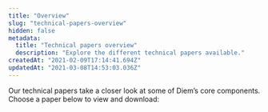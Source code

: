 ```yaml
---
title: "Overview"
slug: "technical-papers-overview"
hidden: false
metadata:
  title: "Technical papers overview"
  description: "Explore the different technical papers available."
createdAt: "2021-02-09T17:14:41.694Z"
updatedAt: "2021-03-08T14:53:03.036Z"
---
```

Our technical papers take a closer look at some of Diem’s core components. Choose a paper below to view and download:

<CardsWrapper>
  <SimpleTextCard
    icon="img/placeholder.svg"
    iconDark="img/placeholder-dark.svg"
    title="Move Paper"
    overlay="Learn how this new programming language improves resource safety and access controls for all blockchains"
    to="readme.com/Technical Papers/move-paper"
  />
  <SimpleTextCard
    icon="img/placeholder.svg"
    iconDark="img/placeholder-dark.svg"
    title="State Machine Replication"
    overlay="Dive into DiemBFT, the fault-tolerant consensus mechanism built to sustain a global payment system"
    to="readme.com/Technical Papers/state-machine-replication-paper"
  />
  <SimpleTextCard
    icon="img/placeholder.svg"
    iconDark="img/placeholder-dark.svg"
    title="The Diem Blockchain"
    overlay="Discover the architecture and implementation of our core platform, the Diem Blockchain"
    to="readme.com/Technical Papers/the-diem-blockchain-paper"
  />
  <SimpleTextCard
    icon="img/placeholder.svg"
    iconDark="img/placeholder-dark.svg"
    title="Jellyfish Merkle Tree"
    overlay="Learn more about how the Jellyfish Merkle Tree optimizes computation costs and storage footprints for the Diem Blockchain"
    to="readme.com/Technical Papers/jellyfish-merkle-tree-paper"
  />
</CardsWrapper>